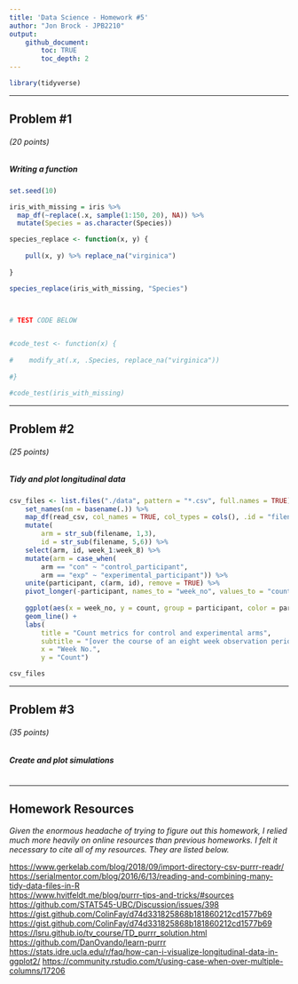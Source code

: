 ```yaml
---
title: 'Data Science - Homework #5'
author: "Jon Brock - JPB2210"
output: 
    github_document:
        toc: TRUE
        toc_depth: 2
---
```


```r
library(tidyverse)
```

***

## Problem #1
###### (*20 points*)
##### *Writing a function*

```r
set.seed(10)

iris_with_missing = iris %>% 
  map_df(~replace(.x, sample(1:150, 20), NA)) %>%
  mutate(Species = as.character(Species))
```


```r
species_replace <- function(x, y) {
    
    pull(x, y) %>% replace_na("virginica")
    
}

species_replace(iris_with_missing, "Species")



# TEST CODE BELOW


#code_test <- function(x) {
    
#    modify_at(.x, .Species, replace_na("virginica"))
    
#}

#code_test(iris_with_missing)
```

***

## Problem #2
###### (*25 points*)
##### *Tidy and plot longitudinal data*

```r
csv_files <- list.files("./data", pattern = "*.csv", full.names = TRUE) %>%  
    set_names(nm = basename(.)) %>% 
    map_df(read_csv, col_names = TRUE, col_types = cols(), .id = "filename") %>% 
    mutate(
        arm = str_sub(filename, 1,3),
        id = str_sub(filename, 5,6)) %>% 
    select(arm, id, week_1:week_8) %>% 
    mutate(arm = case_when(
        arm == "con" ~ "control_participant",
        arm == "exp" ~ "experimental_participant")) %>% 
    unite(participant, c(arm, id), remove = TRUE) %>% 
    pivot_longer(-participant, names_to = "week_no", values_to = "count") %>% 
    
    ggplot(aes(x = week_no, y = count, group = participant, color = participant)) +
    geom_line() +
    labs(
        title = "Count metrics for control and experimental arms",
        subtitle = "[over the course of an eight week observation period]",
        x = "Week No.",
        y = "Count")

csv_files
```

***

## Problem #3
###### (*35 points*)
##### *Create and plot simulations*

```r

```

***

## Homework Resources  

*Given the enormous headache of trying to figure out this homework, I relied much more heavily on online resources than previous homeworks. I felt it necessary to cite all of my resources. They are listed below.*  

[https://www.gerkelab.com/blog/2018/09/import-directory-csv-purrr-readr/]()  
[https://serialmentor.com/blog/2016/6/13/reading-and-combining-many-tidy-data-files-in-R]()  
[https://www.hvitfeldt.me/blog/purrr-tips-and-tricks/#sources]()  
[https://github.com/STAT545-UBC/Discussion/issues/398]()  
[https://gist.github.com/ColinFay/d74d331825868b181860212cd1577b69]()  
[https://gist.github.com/ColinFay/d74d331825868b181860212cd1577b69]()  
[https://lsru.github.io/tv_course/TD_purrr_solution.html]()
[https://github.com/DanOvando/learn-purrr]()
[https://stats.idre.ucla.edu/r/faq/how-can-i-visualize-longitudinal-data-in-ggplot2/]()
[https://community.rstudio.com/t/using-case-when-over-multiple-columns/17206]()
